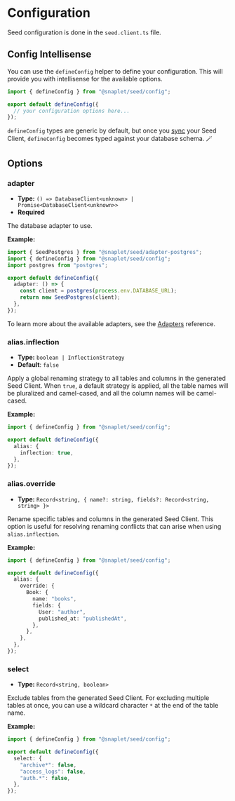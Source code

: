 # Configuration

Seed configuration is done in the `seed.client.ts` file.

## Config Intellisense

You can use the `defineConfig` helper to define your configuration. This will provide you with intellisense for the available options.

```ts seed.client.ts
import { defineConfig } from "@snaplet/seed/config";

export default defineConfig({
  // your configuration options here...
});
```

`defineConfig` types are generic by default, but once you [sync](./cli.mdx#sync) your Seed Client, `defineConfig` becomes typed against your database schema. 🪄

## Options

### adapter

- **Type:** `() => DatabaseClient<unknown> | Promise<DatabaseClient<unknown>>`
- **Required**

The database adapter to use.

**Example:**

```ts seed.client.ts
import { SeedPostgres } from "@snaplet/seed/adapter-postgres";
import { defineConfig } from "@snaplet/seed/config";
import postgres from "postgres";

export default defineConfig({
  adapter: () => {
    const client = postgres(process.env.DATABASE_URL);
    return new SeedPostgres(client);
  },
});
```

To learn more about the available adapters, see the [Adapters](./adapters.mdx) reference.

### alias.inflection

- **Type:** `boolean | InflectionStrategy`
- **Default**: `false`

Apply a global renaming strategy to all tables and columns in the generated Seed Client.
When `true`, a default strategy is applied, all the table names will be pluralized and camel-cased, and all the column names will be camel-cased.

**Example:**

```ts seed.client.ts
import { defineConfig } from "@snaplet/seed/config";

export default defineConfig({
  alias: {
    inflection: true,
  },
});
```

### alias.override

- **Type:** `Record<string, { name?: string, fields?: Record<string, string> }>`

Rename specific tables and columns in the generated Seed Client.
This option is useful for resolving renaming conflicts that can arise when using `alias.inflection`.

**Example:**

```ts seed.client.ts
import { defineConfig } from "@snaplet/seed/config";

export default defineConfig({
  alias: {
    override: {
      Book: {
        name: "books",
        fields: {
          User: "author",
          published_at: "publishedAt",
        },
      },
    },
  },
});
```

### select

- **Type:** `Record<string, boolean>`

Exclude tables from the generated Seed Client.
For excluding multiple tables at once, you can use a wildcard character `*` at the end of the table name.

**Example:**

```ts seed.client.ts
import { defineConfig } from "@snaplet/seed/config";

export default defineConfig({
  select: {
    "archive*": false,
    "access_logs": false,
    "auth.*": false,
  },
});
```
